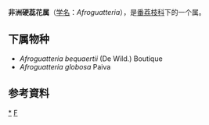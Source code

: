 {{Automatic Taxobox
| taxon = Afroguatteria
| authority = Boutique
}}

'''非洲硬蕊花属'''（[[学名|学名]]：''Afroguatteria''），是[[番荔枝科|番荔枝科]]下的一个属。

==下属物种==
* ''Afroguatteria bequaertii'' (De Wild.) Boutique
* ''Afroguatteria globosa'' Paiva

==参考資料==
{{reflist}}

{{taxonbar}}
[[Category:_非洲硬蕊花属|*]]
[[Category:_番荔枝科|F]]